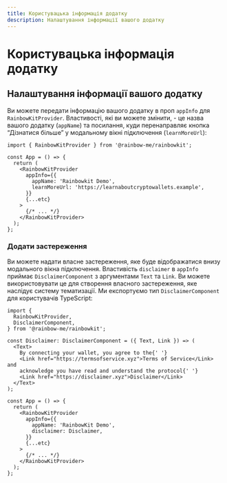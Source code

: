 ```yaml
---
title: Користувацька інформація додатку
description: Налаштування інформації вашого додатку
---
```


# Користувацька інформація додатку

## Налаштування інформації вашого додатку

Ви можете передати інформацію вашого додатку в проп `appInfo` для `RainbowKitProvider`. Властивості, які ви можете змінити, - це назва вашого додатку (`appName`) та посилання, куди перенаправляє кнопка “Дізнатися більше” у модальному вікні підключення (`learnMoreUrl`):

```tsx
import { RainbowKitProvider } from '@rainbow-me/rainbowkit';

const App = () => {
  return (
    <RainbowKitProvider
      appInfo={{
        appName: 'Rainbowkit Demo',
        learnMoreUrl: 'https://learnaboutcryptowallets.example',
      }}
      {...etc}
    >
      {/* ... */}
    </RainbowKitProvider>
  );
};
```

### Додати застереження

Ви можете надати власне застереження, яке буде відображатися внизу модального вікна підключення. Властивість `disclaimer` в `appInfo` приймає `DisclaimerComponent` з аргументами `Text` та `Link`. Ви можете використовувати це для створення власного застереження, яке наслідує систему тематизації. Ми експортуємо тип `DisclaimerComponent` для користувачів TypeScript:

```tsx
import {
  RainbowKitProvider,
  DisclaimerComponent,
} from '@rainbow-me/rainbowkit';

const Disclaimer: DisclaimerComponent = ({ Text, Link }) => (
  <Text>
    By connecting your wallet, you agree to the{' '}
    <Link href="https://termsofservice.xyz">Terms of Service</Link> and
    acknowledge you have read and understand the protocol{' '}
    <Link href="https://disclaimer.xyz">Disclaimer</Link>
  </Text>
);

const App = () => {
  return (
    <RainbowKitProvider
      appInfo={{
        appName: 'RainbowKit Demo',
        disclaimer: Disclaimer,
      }}
      {...etc}
    >
      {/* ... */}
    </RainbowKitProvider>
  );
};
```
